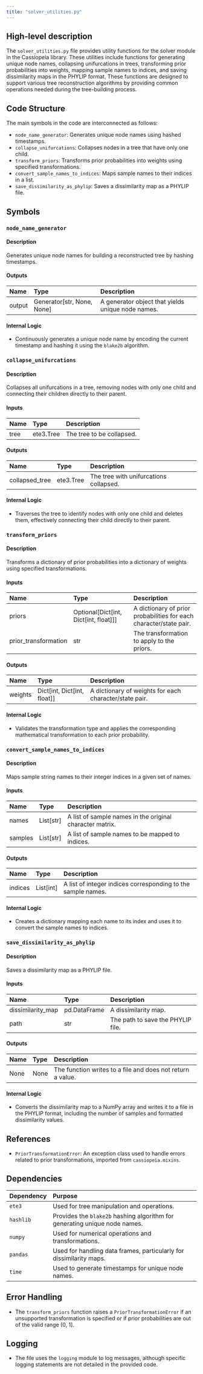 ```yaml
---
title: "solver_utilities.py"
---
```


## High-level description

The `solver_utilities.py` file provides utility functions for the solver module in the Cassiopeia library. These utilities include functions for generating unique node names, collapsing unifurcations in trees, transforming prior probabilities into weights, mapping sample names to indices, and saving dissimilarity maps in the PHYLIP format. These functions are designed to support various tree reconstruction algorithms by providing common operations needed during the tree-building process.

## Code Structure

The main symbols in the code are interconnected as follows:
- `node_name_generator`: Generates unique node names using hashed timestamps.
- `collapse_unifurcations`: Collapses nodes in a tree that have only one child.
- `transform_priors`: Transforms prior probabilities into weights using specified transformations.
- `convert_sample_names_to_indices`: Maps sample names to their indices in a list.
- `save_dissimilarity_as_phylip`: Saves a dissimilarity map as a PHYLIP file.

## Symbols

### `node_name_generator`
#### Description
Generates unique node names for building a reconstructed tree by hashing timestamps.

#### Outputs
| Name | Type | Description |
|:-----|:-----|:------------|
| output | Generator[str, None, None] | A generator object that yields unique node names. |

#### Internal Logic
- Continuously generates a unique node name by encoding the current timestamp and hashing it using the `blake2b` algorithm.

### `collapse_unifurcations`
#### Description
Collapses all unifurcations in a tree, removing nodes with only one child and connecting their children directly to their parent.

#### Inputs
| Name | Type | Description |
|:-----|:-----|:------------|
| tree | ete3.Tree | The tree to be collapsed. |

#### Outputs
| Name | Type | Description |
|:-----|:-----|:------------|
| collapsed_tree | ete3.Tree | The tree with unifurcations collapsed. |

#### Internal Logic
- Traverses the tree to identify nodes with only one child and deletes them, effectively connecting their child directly to their parent.

### `transform_priors`
#### Description
Transforms a dictionary of prior probabilities into a dictionary of weights using specified transformations.

#### Inputs
| Name | Type | Description |
|:-----|:-----|:------------|
| priors | Optional[Dict[int, Dict[int, float]]] | A dictionary of prior probabilities for each character/state pair. |
| prior_transformation | str | The transformation to apply to the priors. |

#### Outputs
| Name | Type | Description |
|:-----|:-----|:------------|
| weights | Dict[int, Dict[int, float]] | A dictionary of weights for each character/state pair. |

#### Internal Logic
- Validates the transformation type and applies the corresponding mathematical transformation to each prior probability.

### `convert_sample_names_to_indices`
#### Description
Maps sample string names to their integer indices in a given set of names.

#### Inputs
| Name | Type | Description |
|:-----|:-----|:------------|
| names | List[str] | A list of sample names in the original character matrix. |
| samples | List[str] | A list of sample names to be mapped to indices. |

#### Outputs
| Name | Type | Description |
|:-----|:-----|:------------|
| indices | List[int] | A list of integer indices corresponding to the sample names. |

#### Internal Logic
- Creates a dictionary mapping each name to its index and uses it to convert the sample names to indices.

### `save_dissimilarity_as_phylip`
#### Description
Saves a dissimilarity map as a PHYLIP file.

#### Inputs
| Name | Type | Description |
|:-----|:-----|:------------|
| dissimilarity_map | pd.DataFrame | A dissimilarity map. |
| path | str | The path to save the PHYLIP file. |

#### Outputs
| Name | Type | Description |
|:-----|:-----|:------------|
| None | None | The function writes to a file and does not return a value. |

#### Internal Logic
- Converts the dissimilarity map to a NumPy array and writes it to a file in the PHYLIP format, including the number of samples and formatted dissimilarity values.

## References

- `PriorTransformationError`: An exception class used to handle errors related to prior transformations, imported from `cassiopeia.mixins`.

## Dependencies

| Dependency | Purpose |
|:-----------|:--------|
| `ete3` | Used for tree manipulation and operations. |
| `hashlib` | Provides the `blake2b` hashing algorithm for generating unique node names. |
| `numpy` | Used for numerical operations and transformations. |
| `pandas` | Used for handling data frames, particularly for dissimilarity maps. |
| `time` | Used to generate timestamps for unique node names. |

## Error Handling

- The `transform_priors` function raises a `PriorTransformationError` if an unsupported transformation is specified or if prior probabilities are out of the valid range (0, 1].

## Logging

- The file uses the `logging` module to log messages, although specific logging statements are not detailed in the provided code.